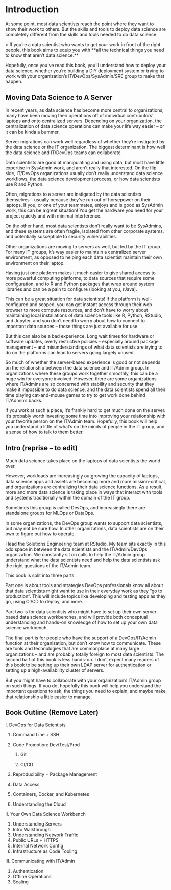 \mainmatter

# Introduction

At some point, most data scientists reach the point where they want to show their work to others. But the skills and tools to deploy data science are completely different from the skills and tools needed to do data science.

\> If you're a data scientist who wants to get your work in front of the right people, this book aims to equip you with \*\*all the technical things you need to know that aren't data science.\*\*

Hopefully, once you've read this book, you'll understand how to deploy your data science, whether you're building a DIY deployment system or trying to work with your organization's IT/DevOps/SysAdmin/SRE group to make that happen.

## Moving Data Science to A Server

In recent years, as data science has become more central to organizations, many have been moving their operations off of individual contributors' laptops and onto centralized servers. Depending on your organization, the centralization of data science operations can make your life way easier -- or it can be kinda a bummer.

Server migrations can work well regardless of whether they're instigated by the data science or the IT organization. The biggest determinant is how well the data science and IT/DevOps teams can collaborate.

Data scientists are good at manipulating and using data, but most have little expertise in SysAdmin work, and aren't really that interested. On the flip side, IT/DevOps organizations usually don't really understand data science workflows, the data science development process, or how data scientists use R and Python.

Often, migrations to a server are instigated by the data scientists themselves -- usually because they've run out of horsepower on their laptops. If you, or one of your teammates, enjoys and is good as SysAdmin work, this can be a great situation! You get the hardware you need for your project quickly and with minimal interference.

On the other hand, most data scientists don't really want to be SysAdmins, and these systems are often fragile, isolated from other corporate systems, and potentially susceptible to security vulnerabilities.

Other organizations are moving to servers as well, but led by the IT group. For many IT groups, it's way easier to maintain a centralized server environment, as opposed to helping each data scientist maintain their own environment on their laptop.

Having just one platform makes it much easier to give shared access to more powerful computing platforms, to data sources that require some configuration, and to R and Python packages that wrap around system libraries and can be a pain to configure (looking at you, rJava).

This can be a great situation for data scientists! If the platform is well-configured and scoped, you can get instant access through their web browser to more compute resources, and don't have to worry about maintaining local installations of data science tools like R, Python, RStudio, and Jupyter, and you don't need to worry about how to connect to important data sources -- those things are just available for use.

But this can also be a bad experience. Long wait times for hardware or software updates, overly restrictive policies -- especially around package management -- and misunderstandings of what data scientists are trying to do on the platforms can lead to servers going largely unused.

So much of whether the server-based experience is good or not depends on the relationship between the data science and IT/Admin group. In organizations where these groups work together smoothly, this can be a huge win for everyone involved. However, there are some organizations where IT/Admins are so concerned with stability and security that they make it impossible to do data science, and the data scientists spend all their time playing cat-and-mouse games to try to get work done behind IT/Admin's backs.

If you work at such a place, it's frankly hard to get much done on the server. It's probably worth investing some time into improving your relationship with your favorite person on the IT/Admin team. Hopefully, this book will help you understand a little of what's on the minds of people in the IT group, and a sense of how to talk to them better.

## Intro (reprise -- to edit)

Much data science takes place on the laptops of data scientists the world over.

However, workloads are increasingly outgrowing the capacity of laptops, data science apps and assets are becoming more and more mission-critical, and organizations are centralizing their data science functions. As a result, more and more data science is taking place in ways that interact with tools and systems traditionally within the domain of the IT group.

Sometimes this group is called DevOps, and increasingly there are standalone groups for MLOps or DataOps.

In some organizations, the DevOps group wants to support data scientists, but may not be sure how. In other organizations, data scientists are on their own to figure out how to operate.

I lead the Solutions Engineering team at RStudio. My team sits exactly in this odd space in between the data scientists and the IT/Admin/DevOps organization. We constantly sit on calls to help the IT/Admin group understand what the data scientists need and help the data scientists ask the right questions of the IT/Admin team.

This book is split into three parts.

Part one is about tools and strategies DevOps professionals know all about that data scientists might want to use in their everyday work as they "go to production". This will include topics like developing and testing apps as they go, using CI/CD to deploy, and more.

Part two is for data scientists who might have to set up their own server-based data science workbenches, and will provide both conceptual understanding and hands-on knowledge of how to set up your own data science workbench.

The final part is for people who have the support of a DevOps/IT/Admin function at their organization, but don't know how to communicate. These are tools and technologies that are commonplace at many large organizations -- and are probably totally foreign to most data scientists. The second half of this book is less hands-on. I don't expect many readers of this book to be setting up their own LDAP server for authentication or setting up a high-availability cluster of servers.

But you might have to collaborate with your organization's IT/Admin group on such things. If you do, hopefully this book will help you understand the important questions to ask, the things you need to explain, and maybe make that relationship a little easier to manage.

## Book Outline (Remove Later)

I. DevOps for Data Scientists

1.  Command Line + SSH

2.  Code Promotion: Dev/Test/Prod

    1.  Git

    2.  CI/CD

3.  Reproducibility + Package Management

4.  Data Access

5.  Containers, Docker, and Kubernetes

6.  Understanding the Cloud

II\. Your Own Data Science Workbench

1.  Understanding Servers
2.  Intro Walkthrough
3.  Understanding Network Traffic
4.  Public URLs + HTTPS
5.  Internal Network Config
6.  Infrastructure as Code Tooling

III\. Communicating with IT/Admin

1.  Authentication
2.  Offline Operations
3.  Scaling

